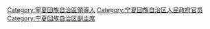 [[Category:寧夏回族自治區領導人|Category:寧夏回族自治區領導人]]
[[Category:宁夏回族自治区人民政府官员|Category:宁夏回族自治区人民政府官员]]
[[Category:宁夏回族自治区副主席|Category:宁夏回族自治区副主席]]